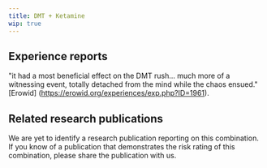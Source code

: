 ---
title: DMT + Ketamine
wip: true
---

## Experience reports

"it had a most beneficial effect on the DMT rush... much more of a witnessing event, totally detached from the mind while the chaos ensued." [Erowid] (https://erowid.org/experiences/exp.php?ID=1961).


## Related research publications

We are yet to identify a research publication reporting on this combination. If you know of a publication that demonstrates the risk rating of this combination, please share the publication with us.



